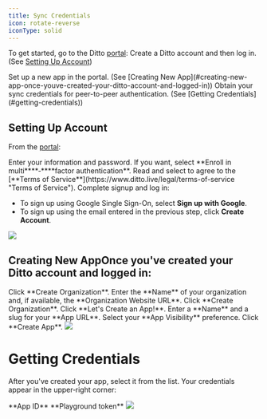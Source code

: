 ---
title: Sync Credentials
icon: rotate-reverse
iconType: solid
---

To get started, go to the Ditto [portal](https://portal.ditto.live/ "portal"):
<Steps>
  <Step >
Create a Ditto account and then log in. (See [Setting Up Account](#setting-up-account))

  </Step>
  <Step >
Set up a new app in the portal. (See [Creating New App](#creating-new-app-once-youve-created-your-ditto-account-and-logged-in))
  </Step>
  <Step >
Obtain your sync credentials for peer-to-peer authentication. (See [Getting Credentials](#getting-credentials))
  </Step>
</Steps>

## Setting Up Account

From the [portal](https://portal.ditto.live/ "portal"):

<Steps>
  <Step >
  Enter your information and password.
  </Step>
  <Step >
  If you want, select **Enroll in multi****‑****factor authentication**.
  </Step>
  <Step >
  Read and select to agree to the [**Terms of Service**](https://www.ditto.live/legal/terms-of-service "Terms of Service").
  </Step>
  <Step >
Complete signup and log in:

- To sign up using Google Single Sign-On, select **Sign up with Google**.
- To sign up using the email entered in the previous step, click **Create Account**.

<Frame>
  <img src="/images/v4.7/sync-cred-1.webp"/>
</Frame>

  </Step>
</Steps>

## Creating New AppOnce you've created your Ditto account and logged in:

<Steps>
    <Step>
      Click **Create Organization**.
    </Step>
    <Step>
    Enter the **Name** of your organization and, if available, the **Organization Website URL**.
    </Step>
    <Step>
    Click **Create Organization**.
    </Step>
    <Step>
    Click **Let's Create an App!**.
    </Step>
    <Step>
    Enter a **Name** and a slug for your **App URL**.
    </Step>
    <Step>
    Select your **App Visibility** preference.
    </Step>
    <Step>
    Click **Create App**.
    <Frame>
      <img src="/images/v4.7/sync-cred-2.webp"/>
    </Frame>
    </Step>
</Steps>

# Getting Credentials

After you've created your app, select it from the list. Your credentials appear in the upper‑right corner:

<Steps>
    <Step>
    **App ID**
    </Step>
    <Step>
    **Playground token**
    <Frame>
      <img src="/images/v4.7/sync-cred-3.png"/>
    </Frame>
    </Step>
</Steps>
